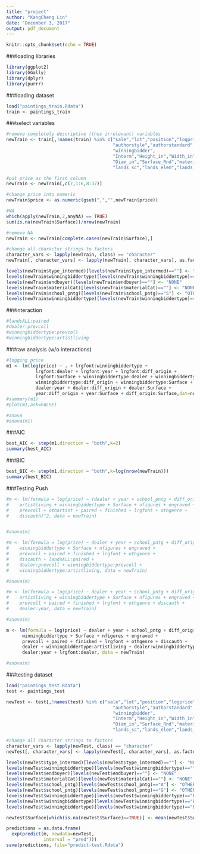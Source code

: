 ```yaml
---
title: "project"
author: "KangCheng Lin"
date: "December 3, 2017"
output: pdf_document
---
```


```r
knitr::opts_chunk$set(echo = TRUE)
```

###loading libraries
```r
library(ggplot2)
library(GGally)
library(dplyr)
library(purrr)
```

###loading dataset
```r
load("paintings_train.Rdata")
train <- paintings_train
```

###select variables
```r
#remove completely descriptive (thus irrelevant) variables
newTrain <- train[,!names(train) %in% c("sale","lot","position","logprice","subject",
                                        "authorstyle","authorstandard","author",
                                        "winningbidder",
                                        "Interm","Height_in","Width_in","Surface_Rect",
                                        "Diam_in","Surface_Rnd","material","mat",
                                        "lands_sc","lands_elem","lands_figs","lands_ment")]

#put price as the first column
newTrain <- newTrain[,c(7,1:6,8:37)]

#change price into numeric
newTrain$price <- as.numeric(gsub(",","",newTrain$price))

#NA
which(apply(newTrain,2,anyNA) == TRUE)
sum(is.na(newTrain$Surface))/nrow(newTrain)

#remove NA
newTrain <- newTrain[complete.cases(newTrain$Surface),]

#change all character strings to factors
character_vars <- lapply(newTrain, class) == "character"
newTrain[, character_vars] <- lapply(newTrain[, character_vars], as.factor)

levels(newTrain$type_intermed)[levels(newTrain$type_intermed)==""] <- "NONE"
levels(newTrain$winningbiddertype)[levels(newTrain$winningbiddertype)==""] <- "NONE"
levels(newTrain$endbuyer)[levels(newTrain$endbuyer)==""] <- "NONE"
levels(newTrain$materialCat)[levels(newTrain$materialCat)==""] <- "NONE"
levels(newTrain$school_pntg)[levels(newTrain$school_pntg)=="S"] <- "OTHER"
levels(newTrain$winningbiddertype)[levels(newTrain$winningbiddertype)=="EBC"] <- "OTHER"
```

###interaction
```r
#landsALL:paired
#dealer:prevcoll
#winningbiddertype:prevcoll
#winningbiddertype:artistliving
```

###raw analysis (w/o interactions)
```r
#logging price
m1 <- lm(log(price) ~ . + lrgfont:winningbiddertype + 
           lrgfont:dealer + lrgfont:year + lrgfont:diff_origin +
           lrgfont:Surface + winningbiddertype:dealer + winningbiddertype:year +
           winningbiddertype:diff_origin + winningbiddertype:Surface +
           dealer:year + dealer:diff_origin + dealer:Surface +
           year:diff_origin + year:Surface + diff_origin:Surface,dat=newTrain)
#summary(m1)
#plot(m1,ask=FALSE)

#anova
#anova(m1)
```

###AIC
```r
best_AIC <- step(m1,direction = "both",k=2)
summary(best_AIC)
```

###BIC
```r
best_BIC <- step(m1,direction = "both",k=log(nrow(newTrain)))
summary(best_BIC)
```

###Testing Push
```r
#m <- lm(formula = log(price) ~ (dealer + year + school_pntg + diff_origin + 
#    artistliving + winningbiddertype + Surface + nfigures + engraved + 
#    prevcoll + othartist + paired + finished + lrgfont + othgenre + 
#    discauth)^2, data = newTrain)


#anova(m)

#m <- lm(formula = log(price) ~ dealer + year + school_pntg + diff_origin + 
#    winningbiddertype + Surface + nfigures + engraved + 
#    prevcoll + paired + finished + lrgfont + othgenre + 
#    discauth + landsALL:paired + 
#    dealer:prevcoll + winningbiddertype:prevcoll + 
#    winningbiddertype:artistliving, data = newTrain)

#anova(m)

#m <- lm(formula = log(price) ~ dealer + year + school_pntg + diff_origin + 
#    artistliving + winningbiddertype + Surface + nfigures + engraved + 
#    prevcoll + paired + finished + lrgfont + othgenre + discauth + 
#    dealer:year, data = newTrain)

#anova(m)

m <- lm(formula = log(price) ~ dealer + year + school_pntg + diff_origin + 
      winningbiddertype + Surface + nfigures + engraved + 
      prevcoll + paired + finished + lrgfont + othgenre + discauth + 
      dealer + winningbiddertype:artistliving + dealer:winningbiddertype + 
      dealer:year + lrgfont:dealer, data = newTrain)

#anova(m)
```

###testing dataset
```r
load("paintings_test.Rdata")
test <- paintings_test

newTest <- test[,!names(test) %in% c("sale","lot","position","logprice","subject",
                                        "authorstyle","authorstandard","author",
                                        "winningbidder",
                                        "Interm","Height_in","Width_in","Surface_Rect",
                                        "Diam_in","Surface_Rnd","material","mat",
                                        "lands_sc","lands_elem","lands_figs","lands_ment")]

#change all character strings to factors
character_vars <- lapply(newTest, class) == "character"
newTest[, character_vars] <- lapply(newTest[, character_vars], as.factor)

levels(newTest$type_intermed)[levels(newTest$type_intermed)==""] <- "NONE"
levels(newTest$winningbiddertype)[levels(newTest$winningbiddertype)==""] <- "NONE"
levels(newTest$endbuyer)[levels(newTest$endbuyer)==""] <- "NONE"
levels(newTest$materialCat)[levels(newTest$materialCat)==""] <- "NONE"
levels(newTest$school_pntg)[levels(newTest$school_pntg)=="A"] <- "OTHER"
levels(newTest$school_pntg)[levels(newTest$school_pntg)=="G"] <- "OTHER"
levels(newTest$winningbiddertype)[levels(newTest$winningbiddertype)=="EBC"] <- "OTHER"
levels(newTest$winningbiddertype)[levels(newTest$winningbiddertype)=="BB"] <- "OTHER"
levels(newTest$winningbiddertype)[levels(newTest$winningbiddertype)=="ED"] <- "OTHER"

newTest$Surface[which(is.na(newTest$Surface)==TRUE)] <- mean(newTest$Surface, na.rm = TRUE)
```

```r
predictions = as.data.frame(
  exp(predict(m, newdata=newTest, 
              interval = "pred")))
save(predictions, file="predict-test.Rdata")
```
